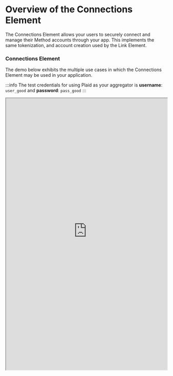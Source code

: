 # Overview of the Connections Element

The Connections Element allows your users to securely connect and manage their Method accounts through your app. This implements the same tokenization, and account creation used by the Link Element.


### Connections Element
The demo below exhibits the multiple use cases in which the Connections Element may be used in your application.

:::info
The test credentials for using Plaid as your aggregator is **username**: `user_good` and **password**: `pass_good`
:::

<iframe
  width="100%"
  height="850"
  style={{ marginTop: 30 }}
  src="https://elements.dev.methodfi.com/?demo=connections" />


### Connections Element Flow Overview
The Connections Element flow begins once your user is required to manage their connected accounts. This may include adding more accounts through the link element, or simply viewing their connected accounts.
